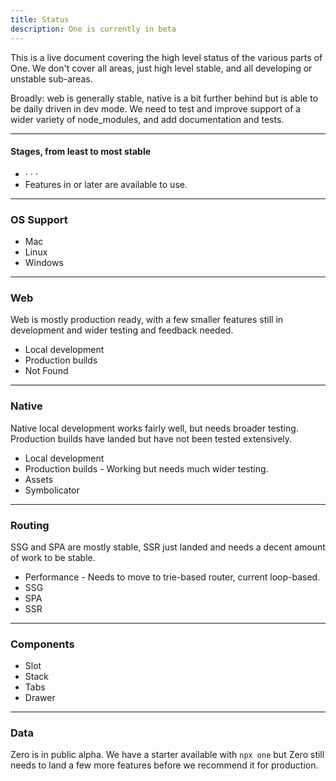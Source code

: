 ```yaml
---
title: Status
description: One is currently in beta
---
```


This is a live document covering the high level status of the various parts of One. We don't cover all areas, just high level stable, and all developing or unstable sub-areas.

Broadly: web is generally stable, native is a bit further behind but is able to be daily driven in dev mode. We need to test and improve support of a wider variety of node_modules, and add documentation and tests.

---

#### Stages, from least to most stable

- <Status is="early" /> · <Status is="developing" /> · <Status is="mostly-stable" /> · <Status is="stable" />
- Features in <Status is="developing" /> or later are available to use.

---

### OS Support

- Mac <Status is="mostly-stable" />
- Linux <Status is="developing" />
- Windows <Status is="early" />

---

### Web <Status is="mostly-stable" />

Web is mostly production ready, with a few smaller features still in development and wider testing and feedback needed.

- Local development <Status is="stable" />
- Production builds <Status is="stable" />
- Not Found <Status is="stable" />

---


### Native <Status is="developing" />

Native local development works fairly well, but needs broader testing. Production builds have landed
but have not been tested extensively.

- Local development <Status is="developing" />
- Production builds <Status is="developing" /> - Working but needs much wider testing.
- Assets <Status is="developing" />
- Symbolicator <Status is="early" />

---

### Routing <Status is="mostly-stable" />

SSG and SPA are mostly stable, SSR just landed and needs a decent amount of work to be stable.

- Performance <Status is="mostly-stable" /> - Needs to move to trie-based router, current loop-based.
- SSG <Status is="mostly-stable" />
- SPA <Status is="mostly-stable" />
- SSR <Status is="developing" />

---

### Components

- Slot <Status is="stable" />
- Stack <Status is="stable" />
- Tabs <Status is="stable" />
- Drawer <Status is="early" />

---

### Data <Status is="early" />

Zero is in public alpha. We have a starter available with `npx one` but Zero still needs to land a few more features before we recommend it for production.
